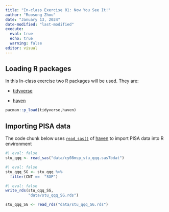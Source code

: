 ```yaml
---
title: "In-class Exercise 01: Now You See It!"
author: "Ruosong Zhou"
date: "January 13, 2024"
date-modified: "last-modified" 
execute: 
  eval: true
  echo: true
  warning: false
editor: visual
---
```


## Loading R packages

In this In-class exercise two R packages will be used. They are:

-   [tidyverse](https://www.tidyverse.org/)

-   [haven](https://www.tidyverse.org/)

```r
pacman::p_load(tidyverse,haven)
```

## Importing PISA data

The code chunk below uses [`read_sas()`](https://haven.tidyverse.org/) of [haven](https://haven.tidyverse.org/) to import PISA data into R environment

```r
#| eval: false
stu_qqq <- read_sas("data/cy08msp_stu_qqq.sas7bdat")
```

```r
#| eval: false
stu_qqq_SG <- stu_qqq %>%
  filter(CNT ==  "SGP")
```

```r
#| eval: false
write_rds(stu_qqq_SG,
          "data/stu_qqq_SG.rds")
```

```r
stu_qqq_SG <- read_rds("data/stu_qqq_SG.rds")
```
